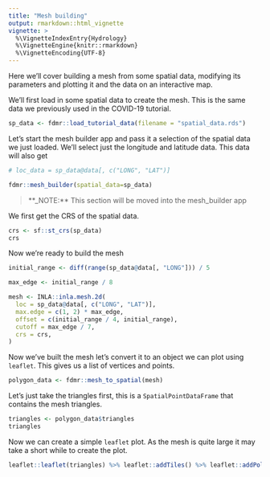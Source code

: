 ```yaml
---
title: "Mesh building"
output: rmarkdown::html_vignette
vignette: >
  %\VignetteIndexEntry{Hydrology}
  %\VignetteEngine{knitr::rmarkdown}
  %\VignetteEncoding{UTF-8}
---
```


Here we'll cover building a mesh from some spatial data, modifying its parameters and plotting it and the data on an interactive map.

We'll first load in some spatial data to create the mesh. This is the same data we previously used in the COVID-19 tutorial.

```r
sp_data <- fdmr::load_tutorial_data(filename = "spatial_data.rds")
```

Let's start the mesh builder app and pass it a selection of the spatial data we just loaded. We'll select just the longitude and latitude data.
This data will also get 

```r
# loc_data = sp_data@data[, c("LONG", "LAT")]
```

```r
fdmr::mesh_builder(spatial_data=sp_data)
```

> **_NOTE:** This section will be moved into the mesh_builder app

We first get the CRS of the spatial data.

```r
crs <- sf::st_crs(sp_data)
crs
```

Now we're ready to build the mesh

```r
initial_range <- diff(range(sp_data@data[, "LONG"])) / 5

max_edge <- initial_range / 8

mesh <- INLA::inla.mesh.2d(
  loc = sp_data@data[, c("LONG", "LAT")],
  max.edge = c(1, 2) * max_edge,
  offset = c(initial_range / 4, initial_range),
  cutoff = max_edge / 7,
  crs = crs,
)
```

Now we've built the mesh let's convert it to an object we can plot using `leaflet`. This gives us a list of vertices and points.

```r
polygon_data <- fdmr::mesh_to_spatial(mesh)
```

Let's just take the triangles first, this is a `SpatialPointDataFrame` that contains the mesh triangles.

```r
triangles <- polygon_data$triangles
triangles
```

Now we can create a simple `leaflet` plot. As the mesh is quite large it may take a short while to create the plot.

```r
leaflet::leaflet(triangles) %>% leaflet::addTiles() %>% leaflet::addPolygons(weight=1, fillOpacity = 0.2)
```